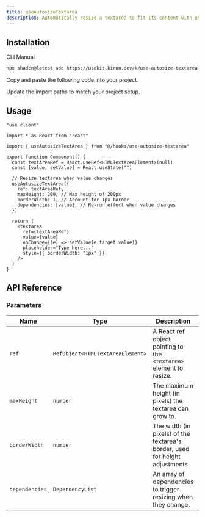 ```yaml
---
title: useAutosizeTextarea
description: Automatically resize a textarea to fit its content with useAutosizeTextarea.
---
```


<ComponentPreview name="use-autosize-textarea-demo" />

## Installation

<CodeTabs>

<TabsList>
  <TabsTrigger value="cli">CLI</TabsTrigger>
  <TabsTrigger value="manual">Manual</TabsTrigger>
</TabsList>

<TabsContent value="cli">

```bash
npx shadcn@latest add https://usekit.kiron.dev/k/use-autosize-textarea
```

</TabsContent>

<TabsContent value="manual">

<Steps>

<Step>Copy and paste the following code into your project.</Step>

<ComponentSource name="use-autosize-textarea" />

<Step>Update the import paths to match your project setup.</Step>

</Steps>

</TabsContent>

</CodeTabs>

## Usage

```tsx {5, 12-17}
"use client"

import * as React from "react"

import { useAutosizeTextArea } from "@/hooks/use-autosize-textarea"

export function Component() {
  const textAreaRef = React.useRef<HTMLTextAreaElement>(null)
  const [value, setValue] = React.useState("")

  // Resize textarea when value changes
  useAutosizeTextArea({
    ref: textAreaRef,
    maxHeight: 200, // Max height of 200px
    borderWidth: 1, // Account for 1px border
    dependencies: [value], // Re-run effect when value changes
  })

  return (
    <textarea
      ref={textAreaRef}
      value={value}
      onChange={(e) => setValue(e.target.value)}
      placeholder="Type here..."
      style={{ borderWidth: "1px" }}
    />
  )
}
```

## API Reference

### Parameters

| Name           | Type                             | Description                                                                  | Default Value             | Optional |
| -------------- | -------------------------------- | ---------------------------------------------------------------------------- | ------------------------- | -------- |
| `ref`          | `RefObject<HTMLTextAreaElement>` | A React ref object pointing to the `<textarea>` element to resize.           | **Required**              | No       |
| `maxHeight`    | `number`                         | The maximum height (in pixels) the textarea can grow to.                     | `Number.MAX_SAFE_INTEGER` | Yes      |
| `borderWidth`  | `number`                         | The width (in pixels) of the textarea's border, used for height adjustments. | `0`                       | Yes      |
| `dependencies` | `DependencyList`                 | An array of dependencies to trigger resizing when they change.               | `[]` (empty array)        | Yes      |
